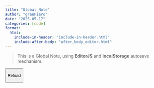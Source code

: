 ```yaml
---
title: "Global Note"
author: "granPiero"
date: "2025-05-17"
categories: [code]
format: 
  html:
    include-in-header: "include-in-header.html"
    include-after-body: "after_body_editor.html"
---
```


> This is a Global Note, using **EditorJS** and **localStorage** autosave mechanism.

<button id="loadButton">

Reload

</button>

```{=html}
<div id="editorjs"></div>
```
